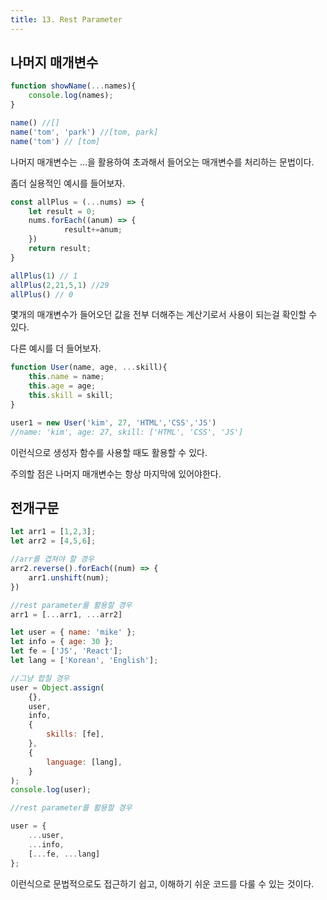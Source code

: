 ```yaml
---
title: 13. Rest Parameter
---
```


## 나머지 매개변수

```jsx
function showName(...names){
	console.log(names);
}

name() //[]
name('tom', 'park') //[tom, park]
name('tom') // [tom]
```

나머지 매개변수는 …을 활용하여 초과해서 들어오는 매개변수를 처리하는 문법이다.

좀더 실용적인 예시를 들어보자.

```jsx
const allPlus = (...nums) => {
	let result = 0;
	nums.forEach((anum) => {
			result+=anum;
	})
	return result;
}

allPlus(1) // 1
allPlus(2,21,5,1) //29
allPlus() // 0
```

몇개의 매개변수가 들어오던 값을 전부 더해주는 계산기로서 사용이 되는걸 확인할 수 있다.

다른 예시를 더 들어보자.

```jsx
function User(name, age, ...skill){
	this.name = name;
	this.age = age;
	this.skill = skill;
}

user1 = new User('kim', 27, 'HTML','CSS','JS')
//name: 'kim', age: 27, skill: ['HTML', 'CSS', 'JS']
```

이런식으로 생성자 함수를 사용할 때도 활용할 수 있다.

주의할 점은 나머지 매개변수는 항상 마지막에 있어야한다.

## 전개구문

```jsx
let arr1 = [1,2,3];
let arr2 = [4,5,6];

//arr를 겹쳐야 할 경우
arr2.reverse().forEach((num) => {
	arr1.unshift(num);
})

//rest parameter를 활용할 경우
arr1 = [...arr1, ...arr2]
```

```jsx
let user = { name: 'mike' };
let info = { age: 30 };
let fe = ['JS', 'React'];
let lang = ['Korean', 'English'];

//그냥 합칠 경우
user = Object.assign(
    {},
    user,
    info,
    {
        skills: [fe],
    },
    {
        language: [lang],
    }
);
console.log(user);

//rest parameter를 활용할 경우

user = {
    ...user,
    ...info,
    [...fe, ...lang]
};

```

이런식으로 문법적으로도 접근하기 쉽고, 이해하기 쉬운 코드를 다룰 수 있는 것이다.